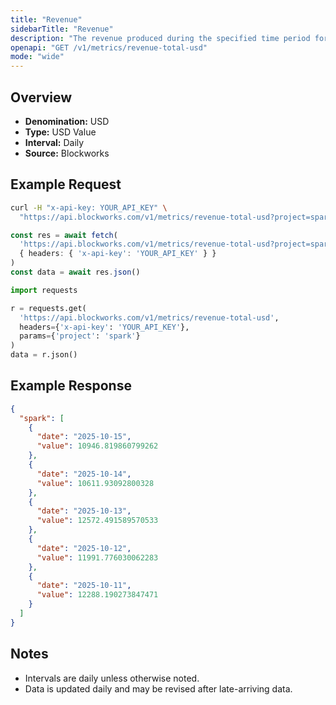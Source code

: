 ```yaml
---
title: "Revenue"
sidebarTitle: "Revenue"
description: "The revenue produced during the specified time period for given project."
openapi: "GET /v1/metrics/revenue-total-usd"
mode: "wide"
---
```


## Overview

- **Denomination:** USD
- **Type:** USD Value
- **Interval:** Daily
- **Source:** Blockworks

## Example Request

<CodeGroup>

```bash cURL
curl -H "x-api-key: YOUR_API_KEY" \
  "https://api.blockworks.com/v1/metrics/revenue-total-usd?project=spark"
```

```typescript TypeScript
const res = await fetch(
  'https://api.blockworks.com/v1/metrics/revenue-total-usd?project=spark',
  { headers: { 'x-api-key': 'YOUR_API_KEY' } }
)
const data = await res.json()
```

```python Python
import requests

r = requests.get(
  'https://api.blockworks.com/v1/metrics/revenue-total-usd',
  headers={'x-api-key': 'YOUR_API_KEY'},
  params={'project': 'spark'}
)
data = r.json()
```

</CodeGroup>

## Example Response

```json
{
  "spark": [
    {
      "date": "2025-10-15",
      "value": 10946.819860799262
    },
    {
      "date": "2025-10-14",
      "value": 10611.93092800328
    },
    {
      "date": "2025-10-13",
      "value": 12572.491589570533
    },
    {
      "date": "2025-10-12",
      "value": 11991.776030062283
    },
    {
      "date": "2025-10-11",
      "value": 12288.190273847471
    }
  ]
}
```

## Notes
- Intervals are daily unless otherwise noted.
- Data is updated daily and may be revised after late-arriving data.